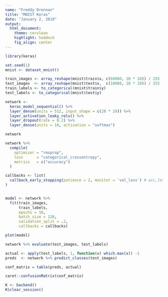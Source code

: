 ```yaml
---
name: "Freddy Drennan"
title: "MNIST Keras"
date: "January 2, 2019"
output:
  html_document:
    theme: cerulean
    highlight: haddock
    fig_align: center
---
```


```r
library(keras)
```

```r
set.seed(1)
mnist <- dataset_mnist()
```

```r
train_images <- array_reshape(mnist$train$x, c(60000, 28 * 28)) / 255
test_images  <- array_reshape(mnist$test$x,  c(10000, 28 * 28)) / 255
train_labels <- to_categorical(mnist$train$y)
test_labels <- to_categorical(mnist$test$y)
```

```r
network <- 
  keras_model_sequential() %>% 
  layer_dense(units = 512, input_shape = c(28 * 28)) %>% 
  layer_activation_leaky_relu() %>% 
  layer_dropout(rate = 0.2) %>% 
  layer_dense(units = 10, activation = "softmax")
```

```r
network
```

```r
network %>% 
  compile(
    optimizer = "rmsprop",
    loss      = "categorical_crossentropy",
    metrics   = c("accuracy")
  )
```


```r
callbacks <- list(
  callback_early_stopping(patience = 2, monitor = 'val_loss') # acc,loss,val_acc,val_loss
)


model <- network %>% 
  fit(train_images, 
      train_labels, 
      epochs = 10, 
      batch_size = 128,
      validation_split = .2, 
      callbacks = callbacks)
```

```r
plot(model)
```

```r
network %>% evaluate(test_images, test_labels)
```

```r
actual <- apply(test_labels, 1, function(x) which.max(x)) -1
preds  <- network %>% predict_classes(test_images)

conf_matrix = table(preds, actual) 

caret::confusionMatrix(conf_matrix)
```



```r
K <- backend()
K$clear_session()
```
